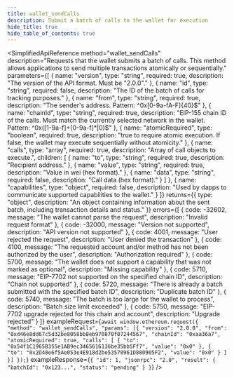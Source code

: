```yaml
---
title: wallet_sendCalls
description: Submit a batch of calls to the wallet for execution
hide_title: true
hide_table_of_contents: true
---
```



<SimplifiedApiReference
  method="wallet_sendCalls"
  description="Requests that the wallet submits a batch of calls. This method allows applications to send multiple transactions atomically or sequentially."
  parameters={[
    {
      name: "version",
      type: "string",
      required: true,
      description: "The version of the API format. Must be \"2.0.0\"."
    },
    {
      name: "id",
      type: "string", 
      required: false,
      description: "The ID of the batch of calls for tracking purposes."
    },
    {
      name: "from",
      type: "string",
      required: true,
      description: "The sender's address. Pattern: ^0x[0-9a-fA-F]{40}$"
    },
    {
      name: "chainId",
      type: "string",
      required: true,
      description: "EIP-155 chain ID of the calls. Must match the currently selected network in the wallet. Pattern: ^0x([1-9a-f]+[0-9a-f]*|0)$"
    },
    {
      name: "atomicRequired",
      type: "boolean",
      required: true,
      description: "true to require atomic execution. If false, the wallet may execute sequentially without atomicity."
    },
    {
      name: "calls",
      type: "array",
      required: true,
      description: "Array of call objects to execute.",
      children: [
        {
          name: "to",
          type: "string",
          required: true,
          description: "Recipient address."
        },
        {
          name: "value",
          type: "string",
          required: true,
          description: "Value in wei (hex format)."
        },
        {
          name: "data",
          type: "string",
          required: false,
          description: "Call data (hex format)."
        }
      ]
    },
    {
      name: "capabilities",
      type: "object",
      required: false,
      description: "Used by dapps to communicate supported capabilities to the wallet."
    }
  ]}
  returns={{
    type: "object",
    description: "An object containing information about the sent batch, including transaction details and status."
  }}
  errors={[
    {
      code: -32602,
      message: "The wallet cannot parse the request",
      description: "Invalid request format"
    },
    {
      code: -32000,
      message: "Version not supported",
      description: "API version not supported"
    },
    {
      code: 4001,
      message: "User rejected the request",
      description: "User denied the transaction"
    },
    {
      code: 4100,
      message: "The requested account and/or method has not been authorized by the user",
      description: "Authorization required"
    },
    {
      code: 5700,
      message: "The wallet does not support a capability that was not marked as optional",
      description: "Missing capability"
    },
    {
      code: 5710,
      message: "EIP-7702 not supported on the specified chain ID",
      description: "Chain not supported"
    },
    {
      code: 5720,
      message: "There is already a batch submitted with the specified batch ID",
      description: "Duplicate batch ID"
    },
    {
      code: 5740,
      message: "The batch is too large for the wallet to process",
      description: "Batch size limit exceeded"
    },
    {
      code: 5750,
      message: "EIP-7702 upgrade rejected for this chain and account",
      description: "Upgrade rejected"
    }
  ]}
  exampleRequest={`await window.ethereum.request({
  "method": "wallet_sendCalls",
  "params": [{
    "version": "2.0.0",
    "from": "0xd46e8dd67c5d32be8058bb8eb970870f07244567",
    "chainId": "0xaa36a7",
    "atomicRequired": true,
    "calls": [
      {
        "to": "0x54f1C1965B355e1AB9ec3465616136be35bb5Ff7",
        "value": "0x0"
      },
      {
        "to": "0x2D48e6f5Ae053e4E918d2be53570961D880905F2",
        "value": "0x0"
      }
    ]
  }]
});`}
  exampleResponse={`{
  "id": 1,
  "jsonrpc": "2.0",
  "result": {
    "batchId": "0x123...",
    "status": "pending"
  }
}`}
/>